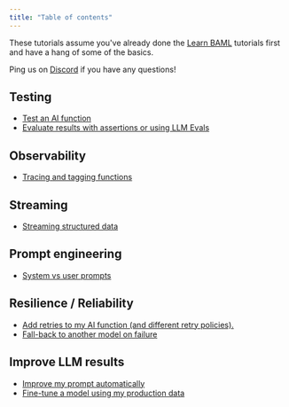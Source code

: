 ```yaml
---
title: "Table of contents"
---
```


These tutorials assume you've already done the [Learn BAML](/docs/guides/hello_world/level0) tutorials first and have a hang of some of the basics.

Ping us on [Discord](https://discord.gg/BTNBeXGuaS) if you have any questions!
<div style={{display: "flex", flexDirection: "row", flexWrap: "wrap"}}>
<div style={{flex: "1 0 50%", maxWidth: "50%", padding: "8px"}}>

<div style={{marginBottom: "20px"}}>
<h2>Testing</h2>
<ul>
<li><a href="/docs/guides/testing/unit_test">Test an AI function</a></li>
<li><a href="/docs/guides/testing/test_with_assertions">Evaluate results with assertions or using LLM Evals</a></li>
</ul>
</div>
<div style={{marginBottom: "20px"}}>
<h2>Observability</h2>
<ul>
<li><a href="/docs/guides/boundary_studio/tracing-tagging">Tracing and tagging functions</a></li>
</ul>
</div>
<div style={{marginBottom: "20px"}}>
<h2>Streaming</h2>
<ul>
<li><a href="/docs/guides/streaming/streaming">Streaming structured data</a></li>
</ul>
</div>
</div>
<div style={{flex: "1 0 50%", maxWidth: "50%", padding: "8px"}}>
<div style={{marginBottom: "20px"}}>
<h2>Prompt engineering</h2>
<ul>
<li><a href="/docs/guides/prompt_engineering/chat-prompts">System vs user prompts</a></li>
</ul>
</div>
<div style={{marginBottom: "20px"}}>
<h2>Resilience / Reliability</h2>
<ul>
<li><a href="/docs/guides/resilience/retries">Add retries to my AI function (and different retry policies).</a></li>
<li><a href="/docs/guides/resilience/fallback">Fall-back to another model on failure</a></li>
</ul>
</div>
<div style={{marginBottom: "20px"}}>
<h2>Improve LLM results</h2>
<ul>
<li><a href="/docs/guides/improve_results/diagnose">Improve my prompt automatically</a></li>
<li><a href="/docs/guides/improve_results/fine_tune">Fine-tune a model using my production data</a></li>
</ul>
</div>
</div>
</div>